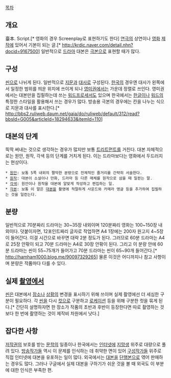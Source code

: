 [[목차]]
== 개요 ==
臺本. Script.[* 영화의 경우 Screenplay로 표현하기도 한다] [[연극]]의 상연이나 [[영화]] [[제작]]에 있어서 기본이 되는 글.[* http://krdic.naver.com/detail.nhn?docid=9167500] 일반적으로 [[드라마]] 대본은 [[극본]]으로 표현할 때가 많다.
== 구성 ==
[[씬]]으로 나뉘게 된다. 일반적으로 [[지문]]과 [[대사]]로 구성된다. [[한국]]의 경우엔 대사가 왼쪽에서 일정한 범위를 띄운 위치에 쓰이게 되나 [[영미권]]에서는 가운데 정렬로 쓰인다. 영미권에서는 대본만을 집필하는데 쓰는 [[워드프로세서]]도 있으며 한국에서는 [[한글]]이나 [[워드]]의 특정한 스타일을 활용해서 쓰는 경우가 많다. 방송용 극본의 경우에는 칸을 나누는 식으로 지문과 대사를 표시한다.[* http://bbs2.ruliweb.daum.net/gaia/do/ruliweb/default/312/read?bbsId=G005&articleId=18294633&itemId=110]
== 대본의 단계 ==
뚝딱 써내는 것으로 생각하는 경우가 많지만 보통 [[트리트먼트]]를 거친다. 대본 자체적으로는 원안, 원작, 각색 등의 단계를 거치게 된다. 이는 드라마보다는 영화에서 두드러지는 현상이다.
 * [[원안]]: 보통 5쪽 내외의 짤막한 분량으로 전체적인 줄거리를 간략히 서술한다.
 * [[원작]]: 대본이 소설이나 만화, 드라마 등 다른 매체를 원작으로 삼을 때 일컫는 말.
 * [[각색]]: 원안이나 원작을 대본에 알맞게 작성하고 편집하는 일.
 * [[각본]]: 보통 이 말은 [[대본]]을 촬영에 적절하게 사운드와 카메라 앵글 등을 추가하여 집필하는 것을 일컫는다.
== 분량 ==
일반적으로 70분짜리 드라마는 30~35장 내외이며 120분짜리 영화는 100~150장 내외이다.
덧붙이자면, 12포인트짜리 글자로 작업하면 A4 1장에는 200자 원고지 4~5장이 들어간다. 이걸 시간으로 바꾸면 대략 2분 정도가 된다. 그러므로 60분 드라마는 A4로 25장 안팎이 되고 70분 드라마는 A4로 30장 안팎이 된다. 그리고 이 분량 안에 60분 드라마는 씬이 55~75개가 들어가고 70분 드라마는 씬이 65~90개 들어간다.[* http://hamham1000.blog.me/90097329265] 물론 이것은 어디까지나 참고 사항이며 분량은 작품마다 다를 수 있다.
== 실제 [[촬영]]에서 ==
[[씬]]은 대본에서 [[장소]]나 [[상황]]의 변경을 표시하기 위해 쓰이며 실제 촬영에선 더 세심한 구분이 필요하다. 각 [[씬]]을 다시 [[컷]]으로 구분하고 [[로케이션]] 등을 위해 구분한 컷을 묶게 된다.[* 간단히 설명하자면 한 장소가 작품의 초반과 후반이 등장한다면 따로 촬영하는 것보다 한 번에 촬영하는 것이 제작비 차원에서 낫다.]
== 잡다한 사항 ==
[[저작권]]의 보호를 받는 [[문학]]의 일종이나 한국에서는 [[인터넷]]에 [[지망생]] 위주로 대량으로 풀려 있다. [[방송작가]]들 역시 이 문제를 인식하는 데 취약한 면이 있어 [[구성작가]]들 위주로 직접 인터넷에 대본을 유포하는 일이 많다. 외국에서는 [[대본]]을 [[단행본]]으로 엮어 판매하는 경우도 많다. 그러나 구글에서 실제 대본을 구하기가 쉬운 것을 볼 때 외국도 이 부분에 대한 인식은 부족한 편. 
